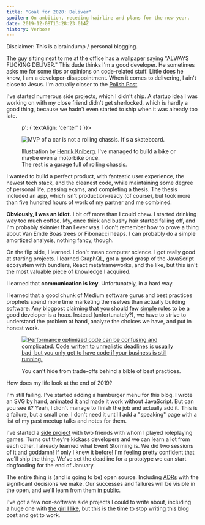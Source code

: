 ```yaml
---
title: "Goal for 2020: Deliver"
spoiler: On ambition, receding hairline and plans for the new year.
date: 2019-12-08T13:28:23.014Z
history: Verbose
---
```


Disclaimer: This is a braindump / personal blogging.

The guy sitting next to me at the office has a wallpaper
saying "ALWAYS FUCKING DELIVER." This dude thinks I'm a good developer.
He sometimes asks me for some tips or opinions on code-related stuff.
Little does he know, I am a developer-disappointment.
When it comes to delivering, I ain't close to Jesus.
I'm actually closer to the [Polish Post].

[polish post]: https://www.reddit.com/r/poland/comments/9hf0oq/why_is_poczta_polska_so_bad/

I've started numerous side projects, which I didn't ship.
A startup idea I was working on with my close friend didn't get sherlocked,
which is hardly a good thing,
because we hadn't even started to ship when it was already too late.

<figure sx={{ '> p': { textAlign: 'center' } }}>

![MVP of a car is not a rolling chassis. It's a skateboard.](https://blog.crisp.se/wp-content/uploads/2016/01/Making-sense-of-MVP-.jpg)

<figcaption>

Illustration by [Henrik Kniberg].
I've managed to build a bike or maybe even a motorbike once.\
The rest is a garage full of rolling chassis.

[Henrik Kniberg]: https://blog.crisp.se/2016/01/25/henrikkniberg/making-sense-of-mvp

</figcaption>

</figure>

I wanted to build a perfect product, with fantastic user experience, the newest
tech&nbsp;stack, and the&nbsp;cleanest code, while maintaining some degree of
personal life, passing exams, and completing a thesis.
The thesis included an app, which isn't&nbsp;production-ready (of course), 
but took more than five hundred hours of work of&nbsp;my partner and me combined.

**Obviously, I was an idiot.** I bit off more than I could chew.
I started drinking way too much coffee. My, once thick and bushy hair started falling off,
and I'm probably skinnier than I ever was. I don't remember how to prove a thing about
Van&nbsp;Emde&nbsp;Boas trees or Fibonacci heaps. I can probably do a simple amortized
analysis, nothing fancy, though.

On the flip side, I learned. I don't mean computer science. I got really good at
starting&nbsp;projects. I learned GraphQL, got a good grasp of the JavaScript ecosystem
with bundlers, React metaframeworks, and the like, but this isn't the most valuable
piece&nbsp;of knowledge I acquired.

I learned that **communication is key**. Unfortunately, in a hard way.

I learned that a good chunk of Medium software gurus and best practices
prophets spend more time marketing themselves than actually building software.
Any blogpost claiming that you should few [simple] rules to be a good developer is a hoax.
Instead (unfortunately?), we have to strive to understand the problem at hand, analyze
the&nbsp;choices we have, and put in honest work.

[simple]: https://asthasr.github.io/posts/danger-of-simplicity/


<figure sx={{ img: { position: 'absolute', top: 0 } }}>

<a href="https://twitter.com/dylan_koji/status/1120793176472612864">

![Performance optimized code can be confusing and complicated. Code written to unrealistic deadlines is usually bad, but you only get to have code if your business is still running.](../assets/tradeoffs-tweets.png)

</a>

<figcaption sx={{ mt: 2 }}>
  You can't hide from trade-offs behind a bible of best practices.
</figcaption>

</figure>

How does my life look at the end of 2019?

I'm still failing. I've started adding a hamburger menu for this blog.
I wrote an SVG by hand, animated it and made it work without JavaScript.
But can you see it? Yeah, I didn't manage to finish the job and actually add it.
This is a failure, but a small one.
I don't need it until I add a "speaking" page with a list of my past meetup
talks and notes for them.

I've started a [side project] with two friends with whom I played roleplaying games.
Turns out they're kickass developers and we can learn a lot from each other.
I already learned what Event Storming is. We did two sessions of it and goddamn!
If only I knew it before! I'm feeling pretty confident that we'll ship the thing.
We've set the deadline for a prototype we can start dogfooding for the end of
January. 

The entire thing is (and is going to be) open source. Including [ADRs] with the
significant decisions we make. Our successes and failures will be visible in
the&nbsp;open, and we'll learn from them [in public].

I've got a few non-software side projects I could to write about, including
a&nbsp;huge&nbsp;one with [the girl I like], but this is the time to stop
writing this blog post and get to work.

[side project]: https://github.com/zagrajmy/
[ADRs]: https://adr.github.io/
[in public]: https://www.swyx.io/writing/learn-in-public/
[the girl I like]: https://twitter.com/aleksandrasays
